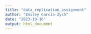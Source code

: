 ```yaml
---
title: "data_replication_assignment"
author: "Emiley Garcia-Zych"
date: "2023-10-10"
output: html_document
---
```

